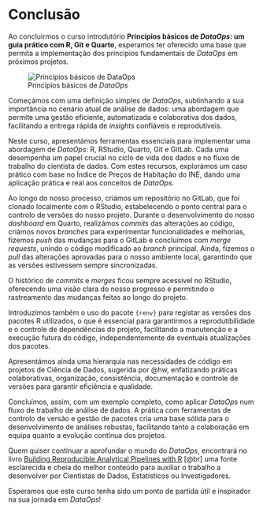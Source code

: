 # Conclusão

Ao concluirmos o curso introdutório **Princípios básicos de _DataOps_: um guia prático com R, Git e Quarto**, esperamos ter oferecido uma base que permita a implementação dos princípios fundamentais de *DataOps* em próximos projetos. 

![Princípios básicos de _DataOps_](images/brainDO.png)

Começámos com uma definição simples de *DataOps*, sublinhando a sua importância no cenário atual de análise de dados: uma abordagem que permite uma gestão eficiente, automatizada e colaborativa dos dados, facilitando a entrega rápida de *insights* confiáveis e reprodutíveis.

Neste curso, apresentámos ferramentas essenciais para implementar uma abordagem de *DataOps*: R, RStudio, Quarto, Git e GitLab. Cada uma desempenha um papel crucial no ciclo de vida dos dados e no fluxo de trabalho do cientista de dados. Com estes recursos, explorámos um caso prático com base no Índice de Preços de Habitação do INE, dando uma aplicação prática e real aos conceitos de *DataOps*.

Ao longo do nosso processo, criámos um repositório no GitLab, que foi clonado localmente com o RStudio, estabelecendo o ponto central para o controlo de versões do nosso projeto. Durante o desenvolvimento do nosso *dashboard* em Quarto, realizámos *commits* das alterações ao código, criámos novos *branches* para experimentar funcionalidades e melhorias, fizemos *push* das mudanças para o GitLab e concluímos com *merge requests*, unindo o código modificado ao *branch* principal. Ainda, fizemos o *pull* das alterações aprovadas para o nosso ambiente local, garantindo que as versões estivessem sempre sincronizadas.

O histórico de *commits* e *merges* ficou sempre acessível no RStudio, oferecendo uma visão clara do nosso progresso e permitindo o rastreamento das mudanças feitas ao longo do projeto. 

Introduzimos também o uso do pacote `{renv}` para registar as versões dos pacotes R utilizados, o que é essencial para garantirmos a reprodutibilidade e o controle de dependências do projeto, facilitando a manutenção e a execução futura do código, independentemente de eventuais atualizações dos pacotes.

Apresentámos ainda uma hierarquia nas necessidades de código em projetos de Ciência de Dados, sugerida por @hw, enfatizando práticas colaborativas, organização, consistência, documentação e controle de versões para garantir eficiência e qualidade.

Concluímos, assim, com um exemplo completo, como aplicar *DataOps* num fluxo de trabalho de análise de dados. A prática com ferramentas de controlo de versão e gestão de pacotes cria uma base sólida para o desenvolvimento de análises robustas, facilitando tanto a colaboração em equipa quanto a evolução contínua dos projetos. 

Quem quiser continuar a aprofundar o mundo do *DataOps*, encontrará no livro [Building Reproducible Analytical Pipelines with R](https://raps-with-r.dev/) [@br] uma fonte esclarecida e cheia do melhor conteúdo para auxiliar o trabalho a desenvolver por Cientistas de Dados, Estatísticos ou Investigadores.

Esperamos que este curso tenha sido um ponto de partida útil e inspirador na sua jornada em *DataOps*!
